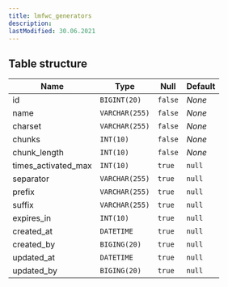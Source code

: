 ```yaml
---
title: lmfwc_generators
description:
lastModified: 30.06.2021
---
```


## Table structure

Name | Type | Null | Default
--- | --- | --- | --- |
id <i class="fas fa-key" title="Primary"></i> | `BIGINT(20)` | `false` | *None*
name | `VARCHAR(255)` | `false` | *None*
charset | `VARCHAR(255)` | `false` | *None*
chunks | `INT(10)` | `false` | *None*
chunk_length | `INT(10)` | `false` | *None*
times_activated_max | `INT(10)` | `true` | `null`
separator | `VARCHAR(255)` | `true` | `null`
prefix | `VARCHAR(255)` | `true` | `null`
suffix | `VARCHAR(255)` | `true` | `null`
expires_in | `INT(10)` | `true` | `null`
created_at | `DATETIME` | `true` | `null`
created_by | `BIGING(20)` | `true` | `null`
updated_at | `DATETIME` | `true` | `null`
updated_by | `BIGING(20)` | `true` | `null`
